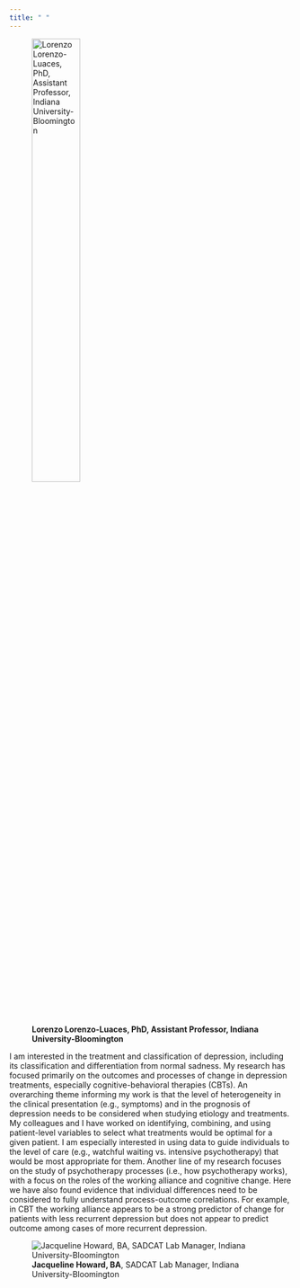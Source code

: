```yaml
---
title: " "
---
```


![**Lorenzo Lorenzo-Luaces, PhD, Assistant Professor, Indiana University-Bloomington**](LLL.jpg){width=45%}

I am interested in the treatment and classification of depression, including its classification and differentiation from normal sadness. My research has focused primarily on the outcomes and processes of change in depression treatments, especially cognitive-behavioral therapies (CBTs). An overarching theme informing my work is that the level of heterogeneity in the clinical presentation (e.g., symptoms) and in the prognosis of depression needs to be considered when studying etiology and treatments. My colleagues and I have worked on identifying, combining, and using patient-level variables to select what treatments would be optimal for a given patient. I am especially interested in using data to guide individuals to the level of care (e.g., watchful waiting vs. intensive psychotherapy) that would be most appropriate for them. Another line of my research focuses on the study of psychotherapy processes (i.e., how psychotherapy works), with a focus on the roles of the working alliance and cognitive change. Here we have also found evidence that individual differences need to be considered to fully understand process-outcome correlations. For example, in CBT the working alliance appears to be a strong predictor of change for patients with less recurrent depression but does not appear to predict outcome among cases of more recurrent depression.

![**Jacqueline Howard, BA**, SADCAT Lab Manager, Indiana University-Bloomington](JH.jpg)
